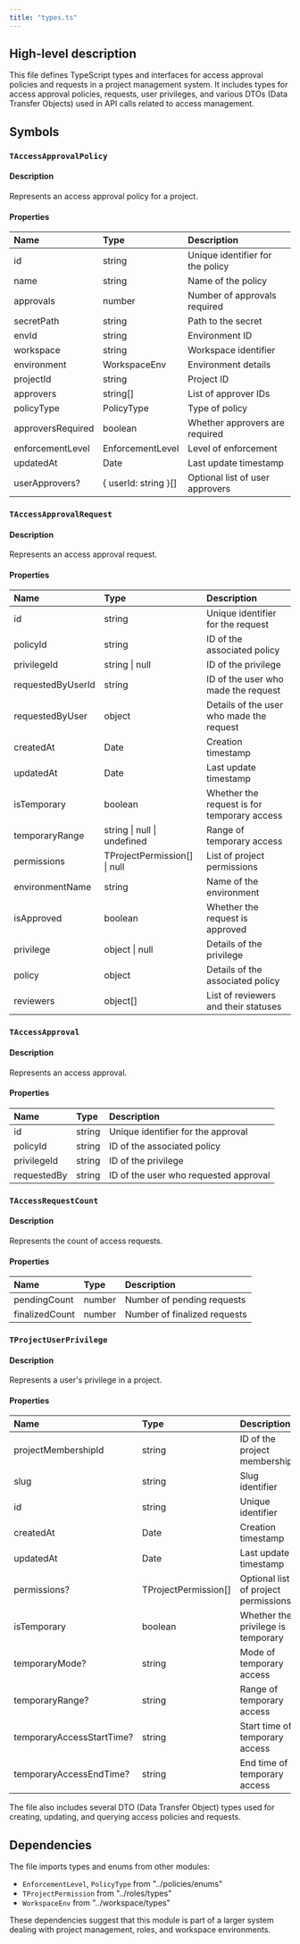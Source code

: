 ```yaml
---
title: "types.ts"
---
```


## High-level description
This file defines TypeScript types and interfaces for access approval policies and requests in a project management system. It includes types for access approval policies, requests, user privileges, and various DTOs (Data Transfer Objects) used in API calls related to access management.

## Symbols

### `TAccessApprovalPolicy`
#### Description
Represents an access approval policy for a project.

#### Properties
| Name | Type | Description |
|:-----|:-----|:------------|
| id | string | Unique identifier for the policy |
| name | string | Name of the policy |
| approvals | number | Number of approvals required |
| secretPath | string | Path to the secret |
| envId | string | Environment ID |
| workspace | string | Workspace identifier |
| environment | WorkspaceEnv | Environment details |
| projectId | string | Project ID |
| approvers | string[] | List of approver IDs |
| policyType | PolicyType | Type of policy |
| approversRequired | boolean | Whether approvers are required |
| enforcementLevel | EnforcementLevel | Level of enforcement |
| updatedAt | Date | Last update timestamp |
| userApprovers? | { userId: string }[] | Optional list of user approvers |

### `TAccessApprovalRequest`
#### Description
Represents an access approval request.

#### Properties
| Name | Type | Description |
|:-----|:-----|:------------|
| id | string | Unique identifier for the request |
| policyId | string | ID of the associated policy |
| privilegeId | string \| null | ID of the privilege |
| requestedByUserId | string | ID of the user who made the request |
| requestedByUser | object | Details of the user who made the request |
| createdAt | Date | Creation timestamp |
| updatedAt | Date | Last update timestamp |
| isTemporary | boolean | Whether the request is for temporary access |
| temporaryRange | string \| null \| undefined | Range of temporary access |
| permissions | TProjectPermission[] \| null | List of project permissions |
| environmentName | string | Name of the environment |
| isApproved | boolean | Whether the request is approved |
| privilege | object \| null | Details of the privilege |
| policy | object | Details of the associated policy |
| reviewers | object[] | List of reviewers and their statuses |

### `TAccessApproval`
#### Description
Represents an access approval.

#### Properties
| Name | Type | Description |
|:-----|:-----|:------------|
| id | string | Unique identifier for the approval |
| policyId | string | ID of the associated policy |
| privilegeId | string | ID of the privilege |
| requestedBy | string | ID of the user who requested approval |

### `TAccessRequestCount`
#### Description
Represents the count of access requests.

#### Properties
| Name | Type | Description |
|:-----|:-----|:------------|
| pendingCount | number | Number of pending requests |
| finalizedCount | number | Number of finalized requests |

### `TProjectUserPrivilege`
#### Description
Represents a user's privilege in a project.

#### Properties
| Name | Type | Description |
|:-----|:-----|:------------|
| projectMembershipId | string | ID of the project membership |
| slug | string | Slug identifier |
| id | string | Unique identifier |
| createdAt | Date | Creation timestamp |
| updatedAt | Date | Last update timestamp |
| permissions? | TProjectPermission[] | Optional list of project permissions |
| isTemporary | boolean | Whether the privilege is temporary |
| temporaryMode? | string | Mode of temporary access |
| temporaryRange? | string | Range of temporary access |
| temporaryAccessStartTime? | string | Start time of temporary access |
| temporaryAccessEndTime? | string | End time of temporary access |

The file also includes several DTO (Data Transfer Object) types used for creating, updating, and querying access policies and requests.

## Dependencies
The file imports types and enums from other modules:
- `EnforcementLevel`, `PolicyType` from "../policies/enums"
- `TProjectPermission` from "../roles/types"
- `WorkspaceEnv` from "../workspace/types"

These dependencies suggest that this module is part of a larger system dealing with project management, roles, and workspace environments.